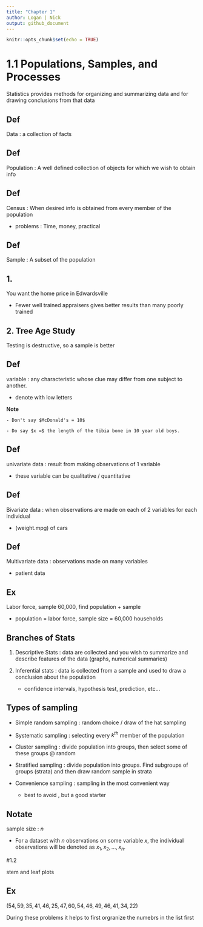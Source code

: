```yaml
---
title: "Chapter 1"
author: Logan | Nick
output: github_document
---
```


```r
knitr::opts_chunk$set(echo = TRUE)
```

# 1.1 Populations, Samples, and Processes

Statistics provides methods for organizing and summarizing data and for drawing conclusions from that data

Def
---

Data : a collection of facts

Def
---

Population : A well defined collection of objects for which we wish to obtain info

Def
---

Census : When desired info is obtained from every member of the population

 - problems : Time, money, practical

Def
---

Sample : A subset of the population

1. 
---

You want the home price in Edwardsville

 - Fewer well trained appraisers gives better results than many poorly trained 

2. Tree Age Study
---

Testing is destructive, so a sample is better

Def
---

variable : any characteristic whose clue may differ from one subject to another.

 - denote with low letters

**Note** 
    
    - Don't say $McDonald's = 10$
      
    - Do say $x =$ the length of the tibia bone in 10 year old boys.

Def
---

univariate data : result from making observations of 1 variable

 - these variable can be qualitative / quantitative

Def
---

Bivariate data : when observations are made on each of 2 variables for each individual 

 - (weight.mpg) of cars

Def
---

Multivariate data : observations made on many variables

 - patient data


Ex
---

Labor force, sample 60,000, find population  + sample

 - population = labor force, sample size = 60,000 households

## Branches of Stats
1. Descriptive Stats : data are collected and you wish to summarize and describe features of the data (graphs, numerical summaries)

2. Inferential stats : data is collected from a sample and used to draw a conclusion about the population

    - confidence intervals, hypothesis test, prediction, etc...

## Types of sampling

- Simple random sampling : random choice / draw of the hat sampling

- Systematic sampling : selecting every $k^{th}$ member of the population

- Cluster sampling : divide population into groups, then select some of these groups @ random

- Stratified sampling : divide population into groups. Find subgroups of groups (strata) and then draw random sample in strata

- Convenience sampling : sampling in the most convenient way 
  - best to avoid , but a good starter

## Notate

sample size : $n$

 - For a dataset with $n$ observations on some variable $x$, the individual observations will be denoted as $x_1, x_2, \ldots, x_n$.

#1.2 

stem and leaf plots 

Ex
---

$(54, 59, 35, 41, 46, 25, 47, 60, 54, 46, 49, 46, 41, 34, 22)$

During these problems it helps to first orgranize the numebrs in the list first
\begin{align*}
    2 &\mid 2, 5 \\
    3 &\mid 4, 5 \\
    4 &\mid 1, 1, 6, 6, 6, 7, 9 \\
    5 &\mid 4, 4, 9 \\
    6 &\mid 0
\end{align*}
